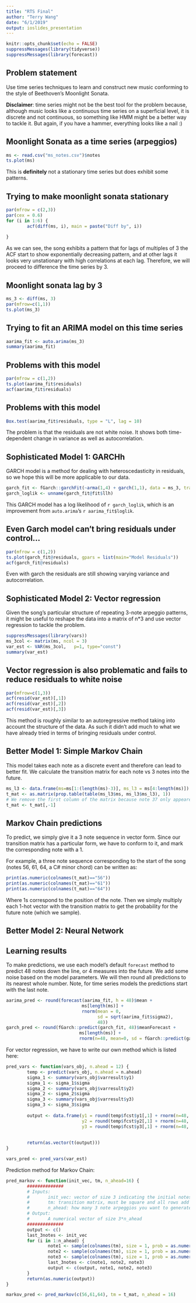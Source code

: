 ```yaml
---
title: "RTS Final"
author: "Terry Wang"
date: "6/1/2019"
output: ioslides_presentation
---
```


```r
knitr::opts_chunk$set(echo = FALSE)
suppressMessages(library(tidyverse))
suppressMessages(library(forecast))
```

## Problem statement

Use time series techniques to learn and construct new music conforming to the style of Beethoven's Moonlight Sonata.

**Disclaimer**: time series might not be the best tool for the problem because, although music looks like a continuous time series on a superficial level, it is discrete and not continuous, so something like HMM might be a better way to tackle it.  But again, if you have a hammer, everything looks like a nail :)


## Moonlight Sonata as a time series (arpeggios)

```r
ms <- read.csv("ms_notes.csv")$notes
ts.plot(ms)
```

This is **definitely** not a stationary time series but does exhibit some patterns.

## Trying to make moonlight sonata stationary

```r
par(mfrow = c(2,3))
par(cex = 0.6)
for (i in 1:6) {
        acf(diff(ms, i), main = paste("Diff by", i))
        
}

```

As we can see, the song exhibits a pattern that for lags of multiples of 3 the ACF start to show exponentially decreasing pattern, and at other lags it looks very unstationary with high correlations at each lag.  Therefore, we will proceed to difference the time series by 3.

## Moonlight sonata lag by 3

```r
ms_3 <- diff(ms, 3)
par(mfrow=c(1,1))
ts.plot(ms_3)
```

## Trying to fit an ARIMA model on this time series

```r
aarima_fit <- auto.arima(ms_3)
summary(aarima_fit)
```

## Problems with this model

```r
par(mfrow = c(1,2))
ts.plot(aarima_fit$residuals)
acf(aarima_fit$residuals)
```


## Problems with this model

```r
Box.test(aarima_fit$residuals, type = "L", lag = 10)
```

The problem is that the residuals are not white noise.  It shows both time-dependent change in variance as well as autocorrelation.


## Sophisticated Model 1: GARCHh

GARCH model is a method for dealing with heteroscedasticity in residuals, so we hope this will be more applicable to our data.

```r
garch_fit <- fGarch::garchFit(~arma(1,4) + garch(1,1), data = ms_3, trace = F)
garch_loglik <- unname(garch_fit@fit$llh)
```

This GARCH model has a log likelihood of `r garch_loglik`, which is an improvement from `auto.arima`'s `r aarima_fit$loglik`.  

## Even Garch model can't bring residuals under control...

```r
par(mfrow = c(1,2))
ts.plot(garch_fit@residuals, gpars = list(main="Model Residuals"))
acf(garch_fit@residuals)
```

Even with garch the residuals are still showing varying variance and autocorrelation.  

## Sophisticated Model 2: Vector regression

Given the song's particular structure of repeating 3-note arpeggio patterns, it might be useful to reshape the data into a matrix of n*3 and use vector regression to tackle the problem.

```r
suppressMessages(library(vars))
ms_3col <- matrix(ms, ncol = 3)
var_est <- VAR(ms_3col,   p=1, type="const")
summary(var_est)
```


## Vector regression is also problematic and fails to reduce residuals to white noise

```r
par(mfrow=c(1,3))
acf(resid(var_est)[,1])
acf(resid(var_est)[,2])
acf(resid(var_est)[,3])

```

This method is roughly similar to an autoregressive method taking into account the structure of the data.  As such it didn't add much to what we have already tried in terms of bringing residuals under control.


## Better Model 1: Simple Markov Chain

This model takes each note as a discrete event and therefore can lead to better fit.  We calculate the transition matrix for each note vs 3 notes into the future.

```r
ms_l3 <- data.frame(ms=ms[1:(length(ms)-3)], ms_l3 = ms[4:length(ms)])
t_mat <- as.matrix(prop.table(table(ms_l3$ms, ms_l3$ms_l3), 1))
# We remove the first column of the matrix because note 37 only appeared once in the end
t_mat <- t_mat[,-1]
```

## Markov Chain predictions

To predict, we simply give it a 3 note sequence in vector form.  Since our transition matrix has a particular form, we have to conform to it, and mark the corresponding note with a 1.

For example, a three note sequence corresponding to the start of the song (notes 56, 61, 64, a C# minor chord) can be written as:

```r
print(as.numeric(colnames(t_mat)=="56"))
print(as.numeric(colnames(t_mat)=="61"))
print(as.numeric(colnames(t_mat)=="64"))
```

Where 1s correspond to the position of the note.  Then we simply multiply each 1-hot vector with the transition matrix to get the probability for the future note (which we sample).

## Better Model 2: Neural Network




## Learning results

To make predictions, we use each model's default `forecast` method to predict 48 notes down the line, or 4 measures into the future. We add some noise based on the model parameters. We will then round all predictions to its nearest whole number.  Note, for time series models the predictions start with the last note. 

```r
aarima_pred <- round(forecast(aarima_fit, h = 48)$mean + 
                             ms[length(ms)] + 
                             rnorm(mean = 0, 
                                   sd = sqrt(aarima_fit$sigma2), 
                                   48))
garch_pred <- round(fGarch::predict(garch_fit, 48)$meanForecast + 
                            ms[length(ms)] +
                            rnorm(n=48, mean=0, sd = fGarch::predict(garch_fit, 48)$standardDeviation))
```

For vector regression, we have to write our own method which is listed here:

```r
pred_vars <- function(vars_obj, n.ahead = 12) {
        temp <- predict(vars_obj, n.ahead = n.ahead)
        sigma_1 <- summary(vars_obj$varresult$y1)
        sigma_1 <- sigma_1$sigma
        sigma_2 <- summary(vars_obj$varresult$y2)
        sigma_2 <- sigma_2$sigma
        sigma_3 <- summary(vars_obj$varresult$y3)
        sigma_3 <- sigma_3$sigma
        
        output <- data.frame(y1 = round(temp$fcst$y1[,1] + rnorm(n=48, mean=0, sd=sigma_1)),
                             y2 = round(temp$fcst$y2[,1] + rnorm(n=48, mean=0, sd=sigma_2)),
                             y3 = round(temp$fcst$y3[,1] + rnorm(n=48, mean=0, sd=sigma_3)))
        
        
        return(as.vector(t(output))) 
}
```

```r
vars_pred <- pred_vars(var_est)
```

Prediction method for Markov Chain:

```r
pred_markov <- function(init_vec, tm, n_ahead=16) {
        ##############
        # Inputs:
        #       init_vec: vector of size 3 indicating the initial notes, must belong to colnames(tm)
        #       tm: transition matrix, must be square and all rows add up to 1
        #       n_ahead: how many 3 note arpeggios you want to generate
        # Output:
        #       A numerical vector of size 3*n_ahead
        ##############
        output <- c()
        last_3notes <- init_vec
        for (i in 1:n_ahead) {
                note1 <- sample(colnames(tm), size = 1, prob = as.numeric(colnames(tm)==as.character(last_3notes[1])) %*% tm)
                note2 <- sample(colnames(tm), size = 1, prob = as.numeric(colnames(tm)==as.character(last_3notes[1])) %*% tm)
                note3 <- sample(colnames(tm), size = 1, prob = as.numeric(colnames(tm)==as.character(last_3notes[1])) %*% tm)
                last_3notes <- c(note1, note2, note3)
                output <- c(output, note1, note2, note3)
        }
        return(as.numeric(output))
}

```

```r
markov_pred <- pred_markov(c(56,61,64), tm = t_mat, n_ahead = 16)
```
